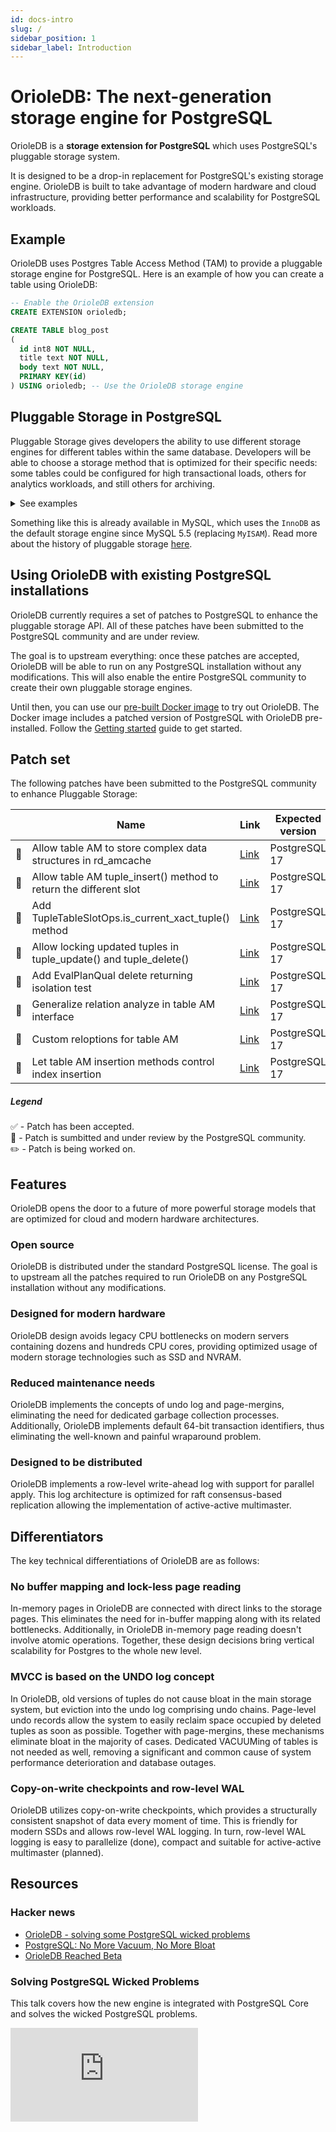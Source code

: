 ```yaml
---
id: docs-intro
slug: /
sidebar_position: 1
sidebar_label: Introduction
---
```


# OrioleDB: The next-generation storage engine for PostgreSQL

OrioleDB is a **storage extension for PostgreSQL** which uses PostgreSQL's pluggable storage system.

It is designed to be a drop-in replacement for PostgreSQL's existing storage engine. OrioleDB is built to take advantage of modern hardware and cloud infrastructure, providing better performance and scalability for PostgreSQL workloads.

## Example

OrioleDB uses Postgres Table Access Method (TAM) to provide a pluggable storage engine for PostgreSQL. Here is an example of how you can create a table using OrioleDB:

```sql
-- Enable the OrioleDB extension
CREATE EXTENSION orioledb;

CREATE TABLE blog_post
(
  id int8 NOT NULL,
  title text NOT NULL,
  body text NOT NULL,
  PRIMARY KEY(id)
) USING orioledb; -- Use the OrioleDB storage engine
```

## Pluggable Storage in PostgreSQL

Pluggable Storage gives developers the ability to use different storage engines for different tables within the same database. Developers will be able to choose a storage method that is optimized for their specific needs: some tables could be configured for high transactional loads, others for analytics workloads, and still others for archiving.

<details>
<summary>See examples</summary>

```sql
create table analytics_data
(
  id int8,
  created_at timestamptz,
  event text
) using parquet; -- Store data in a analytical optimized storage engine

create table timeseries_data
(
  id int8,
  created_at timestamptz,
  event text
) using timeseries; -- Store data in a time-series optimized storage engine
```

</details>

Something like this is already available in MySQL, which uses the `InnoDB` as the default storage engine since MySQL 5.5 (replacing `MyISAM`). Read more about the history of pluggable storage [here](https://supabase.com/blog/postgres-pluggable-strorage).

## Using OrioleDB with existing PostgreSQL installations

OrioleDB currently requires a set of patches to PostgreSQL to enhance the pluggable storage API. All of these patches have been submitted to the PostgreSQL community and are under review.

The goal is to upstream everything: once these patches are accepted, OrioleDB will be able to run on any PostgreSQL installation without any modifications. This will also enable the entire PostgreSQL community to create their own pluggable storage engines.

Until then, you can use our [pre-built Docker image](https://hub.docker.com/r/orioledb/orioledb) to try out OrioleDB. The Docker image includes a patched version of PostgreSQL with OrioleDB pre-installed. Follow the [Getting started](/docs/usage/getting-started) guide to get started.

## Patch set

The following patches have been submitted to the PostgreSQL community to enhance Pluggable Storage:

|         | Name                                                              | Link                                                                                         | Expected version |
| ------- | ----------------------------------------------------------------- | -------------------------------------------------------------------------------------------- | ---------------- |
| :email: | Allow table AM to store complex data structures in rd_amcache     | [Link](https://github.com/postgres/postgres/commit/02eb07ea89d27f1d05a5055bf779042d2953b4e7) | PostgreSQL 17    |
| :email: | Allow table AM tuple_insert() method to return the different slot | [Link](https://github.com/postgres/postgres/commit/c35a3fb5e067fc95f13206418e3785d2cb059da1) | PostgreSQL 17    |
| :email: | Add TupleTableSlotOps.is_current_xact_tuple() method              | [Link](https://github.com/postgres/postgres/commit/0997e0af273d80add75bcf5616eee000d0a78397) | PostgreSQL 17    |
| :email: | Allow locking updated tuples in tuple_update() and tuple_delete() | [Link](https://github.com/postgres/postgres/commit/87985cc9252296f11db3cacc155e8d710d2e9b9c) | PostgreSQL 17    |
| :email: | Add EvalPlanQual delete returning isolation test                  | [Link](https://github.com/postgres/postgres/commit/8ffc2aa720a2bdef33b16609ed4f8ed07932c141) | PostgreSQL 17    |
| :email: | Generalize relation analyze in table AM interface                 | [Link](https://github.com/postgres/postgres/commit/27bc1772fc814946918a5ac8ccb9b5c5ad0380aa) | PostgreSQL 17    |
| :email: | Custom reloptions for table AM                                    | [Link](https://github.com/postgres/postgres/commit/c95c25f9af4bc77f2f66a587735c50da08c12b37) | PostgreSQL 17    |
| :email: | Let table AM insertion methods control index insertion            | [Link](https://github.com/postgres/postgres/commit/b1484a3f1910bfd0e254afe40085dfc3351bda8c) | PostgreSQL 17    |

##### Legend

:white_check_mark: - Patch has been accepted.<br />
:email: - Patch is sumbitted and under review by the PostgreSQL community.<br />
:pencil2: - Patch is being worked on.<br />

## Features

OrioleDB opens the door to a future of more powerful storage models that are optimized for cloud and modern hardware architectures.

### Open source

OrioleDB is distributed under the standard PostgreSQL license. The goal is to upstream all the patches required to run OrioleDB on any PostgreSQL installation without any modifications.

### Designed for modern hardware

OrioleDB design avoids legacy CPU bottlenecks on modern servers containing dozens and hundreds CPU cores, providing optimized usage of modern storage technologies such as SSD and NVRAM.

### Reduced maintenance needs

OrioleDB implements the concepts of undo log and page-mergins, eliminating the need for dedicated garbage collection processes. Additionally, OrioleDB implements default 64-bit transaction identifiers, thus eliminating the well-known and painful wraparound problem.

### Designed to be distributed

OrioleDB implements a row-level write-ahead log with support for parallel apply. This log architecture is optimized for raft consensus-based replication allowing the implementation of active-active multimaster.

## Differentiators

The key technical differentiations of OrioleDB are as follows:

### No buffer mapping and lock-less page reading

In-memory pages in OrioleDB are connected with direct links to the storage pages. This eliminates the need for in-buffer mapping along with its related bottlenecks. Additionally, in OrioleDB in-memory page reading doesn't involve atomic operations. Together, these design decisions bring vertical scalability for Postgres to the whole new level.

### MVCC is based on the UNDO log concept

In OrioleDB, old versions of tuples do not cause bloat in the main storage system, but eviction into the undo log comprising undo chains. Page-level undo records allow the system to easily reclaim space occupied by deleted tuples as soon as possible. Together with page-mergins, these mechanisms eliminate bloat in the majority of cases. Dedicated VACUUMing of tables is not needed as well, removing a significant and common cause of system performance deterioration and database outages.

### Copy-on-write checkpoints and row-level WAL

OrioleDB utilizes copy-on-write checkpoints, which provides a structurally consistent snapshot of data every moment of time. This is friendly for modern SSDs and allows row-level WAL logging. In turn, row-level WAL logging is easy to parallelize (done), compact and suitable for active-active multimaster (planned).

## Resources

### Hacker news

- [OrioleDB - solving some PostgreSQL wicked problems](https://news.ycombinator.com/item?id=30462695)
- [PostgreSQL: No More Vacuum, No More Bloat](https://news.ycombinator.com/item?id=36740921)
- [OrioleDB Reached Beta](https://news.ycombinator.com/item?id=36392765)

### Solving PostgreSQL Wicked Problems

This talk covers how the new engine is integrated with PostgreSQL Core and solves the wicked PostgreSQL problems.

<div
  style={{
    position: "relative",
    width: "100%",
    paddingBottom: "56.25%",
    height: 0,
  }}
>
  <iframe
    style={{
      position: "absolute",
      top: 0,
      left: 0,
      width: "100%",
      height: "100%",
    }}
    src="https://www.youtube-nocookie.com/embed/coaJCB_H9cU?si=MHdGlhg-KOAPRlQ8"
    title="YouTube video player"
    frameBorder="0"
    allow="accelerometer; autoplay; clipboard-write; encrypted-media; gyroscope; picture-in-picture; web-share"
    referrerPolicy="strict-origin-when-cross-origin"
    allowFullScreen
  ></iframe>
</div>
